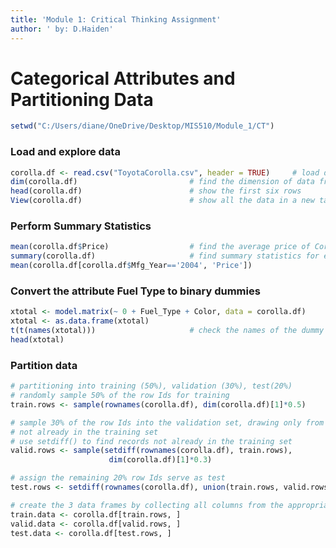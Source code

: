 ---
title: 'Module 1: Critical Thinking Assignment'
author: ' by: D.Haiden'
---

# Categorical Attributes and Partitioning Data
```{r, echo=FALSE}
setwd("C:/Users/diane/OneDrive/Desktop/MIS510/Module_1/CT")
```

### Load and explore data
```{r}
corolla.df <- read.csv("ToyotaCorolla.csv", header = TRUE)     # load data
dim(corolla.df)                         # find the dimension of data frame
head(corolla.df)                        # show the first six rows
View(corolla.df)                        # show all the data in a new tab
```

### Perform Summary Statistics
```{r}
mean(corolla.df$Price)                  # find the average price of Corolla
summary(corolla.df)                     # find summary statistics for ea column
mean(corolla.df[corolla.df$Mfg_Year=='2004', 'Price'])
```

### Convert the attribute Fuel Type to binary dummies
```{r}
xtotal <- model.matrix(~ 0 + Fuel_Type + Color, data = corolla.df)
xtotal <- as.data.frame(xtotal)
t(t(names(xtotal)))                     # check the names of the dummy variables
head(xtotal)
```

### Partition data
```{r}
# partitioning into training (50%), validation (30%), test(20%)
# randomly sample 50% of the row Ids for training
train.rows <- sample(rownames(corolla.df), dim(corolla.df)[1]*0.5)

# sample 30% of the row Ids into the validation set, drawing only from records
# not already in the training set
# use setdiff() to find records not already in the training set
valid.rows <- sample(setdiff(rownames(corolla.df), train.rows),
                      dim(corolla.df)[1]*0.3)

# assign the remaining 20% row Ids serve as test
test.rows <- setdiff(rownames(corolla.df), union(train.rows, valid.rows))

# create the 3 data frames by collecting all columns from the appropriate rows
train.data <- corolla.df[train.rows, ]
valid.data <- corolla.df[valid.rows, ]
test.data <- corolla.df[test.rows, ]
```